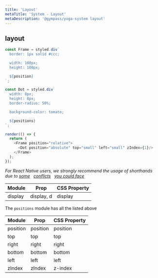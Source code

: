 ```yaml
---
title: 'Layout'
metaTitle: 'System - Layout'
metaDescription: '@gympass/yoga-system layout'
---
```


## layout

```javascript state
const Frame = styled.div`
  border: 1px solid #ccc;

  width: 100px;
  height: 100px;

  ${position}
`;

const Dot = styled.div`
  width: 8px;
  height: 8px;
  border-radius: 50%;

  background-color: tomato;

  ${positions}
`;

render(() => {
  return (
    <Frame position="relative">
      <Dot position="absolute" top="small" left="small" zIndex={1}/>
    </Frame>
  );
});
```

_For React Native users, we strongly recommend the usage of shorthands due to
[some](https://github.com/facebook/react-native/issues/12469) &nbsp;
[conflicts](https://github.com/styled-components/styled-components/issues/403)
&nbsp; [you could face](https://github.com/hyrwork/react-native-row/issues/6)_

<table>
  <thead>
    <tr>
      <th>Module</th>
      <th>Prop</th>
      <th>CSS Property</th>
    </tr>
  </thead>
  <tbody>
    <tr>
      <td>
        <inlineCode>display</inlineCode>
      </td>
      <td>
        <inlineCode>display</inlineCode>, <inlineCode>d</inlineCode>
      </td>
      <td>
        <inlineCode>display</inlineCode>
      </td>
    </tr>
  </tbody>
</table>

The `positions` module has all the listed above

<table>
  <thead>
    <tr>
      <th>Module</th>
      <th>Prop</th>
      <th>CSS Property</th>
    </tr>
  </thead>
  <tbody>
    <tr>
      <td>
        <inlineCode>position</inlineCode>
      </td>
      <td>
        <inlineCode>position</inlineCode>
      </td>
      <td>
        <inlineCode>position</inlineCode>
      </td>
    </tr>
    <tr>
      <td>
        <inlineCode>top</inlineCode>
      </td>
      <td>
        <inlineCode>top</inlineCode>
      </td>
      <td>
        <inlineCode>top</inlineCode>
      </td>
    </tr>
    <tr>
      <td>
        <inlineCode>right</inlineCode>
      </td>
      <td>
        <inlineCode>right</inlineCode>
      </td>
      <td>
        <inlineCode>right</inlineCode>
      </td>
    </tr>
    <tr>
      <td>
        <inlineCode>bottom</inlineCode>
      </td>
      <td>
        <inlineCode>bottom</inlineCode>
      </td>
      <td>
        <inlineCode>bottom</inlineCode>
      </td>
    </tr>
    <tr>
      <td>
        <inlineCode>left</inlineCode>
      </td>
      <td>
        <inlineCode>left</inlineCode>
      </td>
      <td>
        <inlineCode>left</inlineCode>
      </td>
    </tr>
        <tr>
      <td>
        <inlineCode>zIndex</inlineCode>
      </td>
      <td>
        <inlineCode>zIndex</inlineCode>
      </td>
      <td>
        <inlineCode>z-index</inlineCode>
      </td>
    </tr>
  </tbody>
</table>
